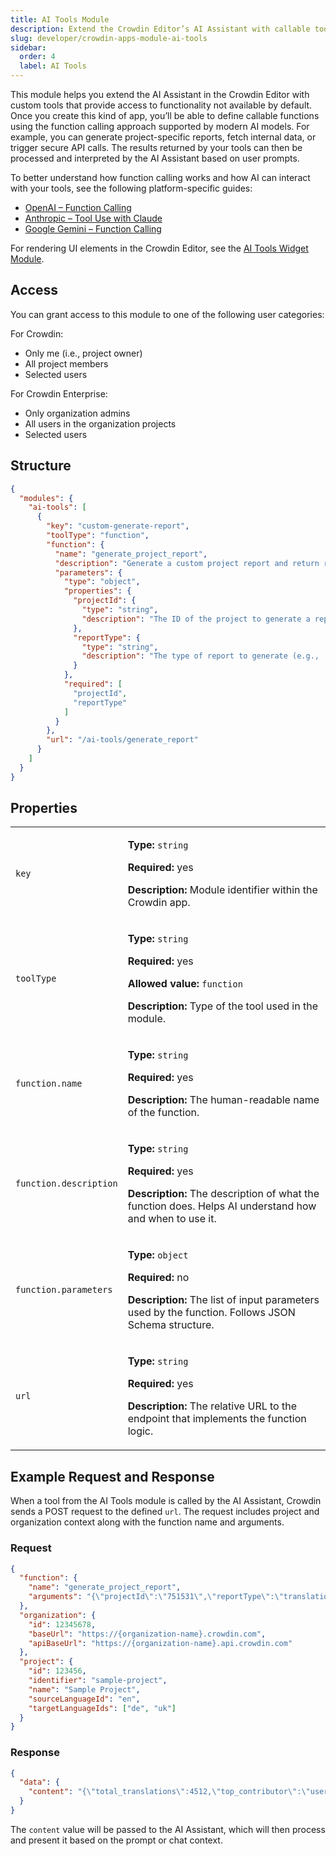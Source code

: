 ```yaml
---
title: AI Tools Module
description: Extend the Crowdin Editor’s AI Assistant with callable tools that trigger secure logic and return results for contextual use.
slug: developer/crowdin-apps-module-ai-tools
sidebar:
  order: 4
  label: AI Tools
---
```



This module helps you extend the AI Assistant in the Crowdin Editor with custom tools that provide access to functionality not available by default. Once you create this kind of app, you’ll be able to define callable functions using the function calling approach supported by modern AI models. For example, you can generate project-specific reports, fetch internal data, or trigger secure API calls. The results returned by your tools can then be processed and interpreted by the AI Assistant based on user prompts.

<Aside type="tip">
  To better understand how function calling works and how AI can interact with your tools, see the following platform-specific guides:

  * [OpenAI – Function Calling](https://platform.openai.com/docs/guides/function-calling)
  * [Anthropic – Tool Use with Claude](https://docs.anthropic.com/claude/docs/tool-use)
  * [Google Gemini – Function Calling](https://ai.google.dev/gemini-api/docs/function-calling)
</Aside>

For rendering UI elements in the Crowdin Editor, see the [AI Tools Widget Module](/developer/crowdin-apps-module-ai-tools-widget/).

## Access

You can grant access to this module to one of the following user categories:

For Crowdin:

* Only me (i.e., project owner)
* All project members
* Selected users

For Crowdin Enterprise:

* Only organization admins
* All users in the organization projects
* Selected users

## Structure

```json title="manifest.json"
{
  "modules": {
    "ai-tools": [
      {
        "key": "custom-generate-report",
        "toolType": "function",
        "function": {
          "name": "generate_project_report",
          "description": "Generate a custom project report and return raw data for AI summarization.",
          "parameters": {
            "type": "object",
            "properties": {
              "projectId": {
                "type": "string",
                "description": "The ID of the project to generate a report for."
              },
              "reportType": {
                "type": "string",
                "description": "The type of report to generate (e.g., 'activity', 'costs')."
              }
            },
            "required": [
              "projectId",
              "reportType"
            ]
          }
        },
        "url": "/ai-tools/generate_report"
      }
    ]
  }
}
```

## Properties

<table>
  <tbody>
    <tr>
      <td><code>key</code></td>
      <td>
        <p><strong>Type:</strong> <code>string</code></p>
        <p><strong>Required:</strong> yes</p>
        <p><strong>Description:</strong> Module identifier within the Crowdin app.</p>
      </td>
    </tr>
    <tr>
      <td><code>toolType</code></td>
      <td>
        <p><strong>Type:</strong> <code>string</code></p>
        <p><strong>Required:</strong> yes</p>
        <p><strong>Allowed value:</strong> <code>function</code></p>
        <p><strong>Description:</strong> Type of the tool used in the module.</p>
      </td>
    </tr>
    <tr>
      <td><code>function.name</code></td>
      <td>
        <p><strong>Type:</strong> <code>string</code></p>
        <p><strong>Required:</strong> yes</p>
        <p><strong>Description:</strong> The human-readable name of the function.</p>
      </td>
    </tr>
    <tr>
      <td><code class="whitespace-nowrap">function.description</code></td>
      <td>
        <p><strong>Type:</strong> <code>string</code></p>
        <p><strong>Required:</strong> yes</p>
        <p><strong>Description:</strong> The description of what the function does. Helps AI understand how and when to use it.</p>
      </td>
    </tr>
    <tr>
      <td><code>function.parameters</code></td>
      <td>
        <p><strong>Type:</strong> <code>object</code></p>
        <p><strong>Required:</strong> no</p>
        <p><strong>Description:</strong> The list of input parameters used by the function. Follows JSON Schema structure.</p>
      </td>
    </tr>
    <tr>
      <td><code>url</code></td>
      <td>
        <p><strong>Type:</strong> <code>string</code></p>
        <p><strong>Required:</strong> yes</p>
        <p><strong>Description:</strong> The relative URL to the endpoint that implements the function logic.</p>
      </td>
    </tr>
  </tbody>
</table>

## Example Request and Response

When a tool from the AI Tools module is called by the AI Assistant, Crowdin sends a POST request to the defined `url`. The request includes project and organization context along with the function name and arguments.

### Request

```json
{
  "function": {
    "name": "generate_project_report",
    "arguments": "{\"projectId\":\"751531\",\"reportType\":\"translation activity\"}"
  },
  "organization": {
    "id": 12345678,
    "baseUrl": "https://{organization-name}.crowdin.com​",
    "apiBaseUrl": "https://{organization-name}.api.crowdin.com​"
  },
  "project": {
    "id": 123456,
    "identifier": "sample-project",
    "name": "Sample Project",
    "sourceLanguageId": "en",
    "targetLanguageIds": ["de", "uk"]
  }
}
```

### Response

```json
{
  "data": {
    "content": "{\"total_translations\":4512,\"top_contributor\":\"user_123\",\"term_consistency\":98}"
  }
}
```

The `content` value will be passed to the AI Assistant, which will then process and present it based on the prompt or chat context.
